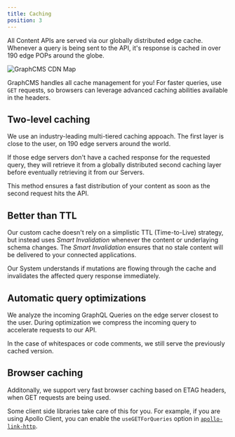 ```yaml
---
title: Caching
position: 3
---
```


All Content APIs are served via our globally distributed edge cache. Whenever a query is being sent to the API, it's response is cached in over 190 edge POPs around the globe.

![GraphCMS CDN Map](/cdn-map.svg)

<Alert>


GraphCMS handles all cache management for you! For faster queries, use `GET` requests, so browsers can leverage advanced caching abilities available in the headers.

</Alert>


## Two-level caching

We use an industry-leading multi-tiered caching appoach. The first layer is close to the user, on 190 edge servers around the world.

If those edge servers don't have a cached response for the requested query, they will retrieve it from a globally distributed second caching layer before eventually retrieving it from our Servers.

This method ensures a fast distribution of your content as soon as the second request hits the API.

## Better than TTL

Our custom cache doesn't rely on a simplistic TTL (Time-to-Live) strategy, but instead uses _Smart Invalidation_ whenever the content or underlaying schema changes. The _Smart Invalidation_ ensures that no stale content will be delivered to your connected applications.

Our System understands if mutations are flowing through the cache and invalidates the affected query response immediately.

## Automatic query optimizations

We analyze the incoming GraphQL Queries on the edge server closest to the user. During optimization we compress the incoming query to accelerate requests to our API.

In the case of whitespaces or code comments, we still serve the previously cached version.

## Browser caching

Additonally, we support very fast browser caching based on ETAG headers, when GET requests are being used.

Some client side libraries take care of this for you. For example, if you are using Apollo Client, you can enable the `useGETForQueries` option in [`apollo-link-http`](https://www.apollographql.com/docs/link/links/http/#options).

